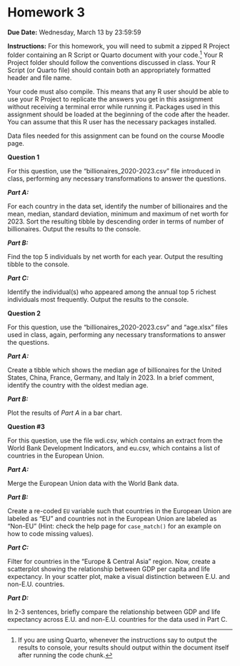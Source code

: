 # Homework 3 {.unnumbered}

**Due Date:** Wednesday, March 13 by 23:59:59

**Instructions:** For this homework, you will need to submit a zipped R Project folder containing an R Script or Quarto document with your code.[^homework-3-1] Your R Project folder should follow the conventions discussed in class. Your R Script (or Quarto file) should contain both an appropriately formatted header and file name.

[^homework-3-1]: If you are using Quarto, whenever the instructions say to output the results to console, your results should output within the document itself after running the code chunk.

Your code must also compile. This means that any R user should be able to use your R Project to replicate the answers you get in this assignment without receiving a terminal error while running it. Packages used in this assignment should be loaded at the beginning of the code after the header. You can assume that this R user has the necessary packages installed.

Data files needed for this assignment can be found on the course Moodle page.

**Question 1**

For this question, use the "billionaires_2020-2023.csv" file introduced in class, performing any necessary transformations to answer the questions.

***Part A:***

For each country in the data set, identify the number of billionaires and the mean, median, standard deviation, minimum and maximum of net worth for 2023. Sort the resulting tibble by descending order in terms of number of billionaires. Output the results to the console.

***Part B:***

Find the top 5 individuals by net worth for each year. Output the resulting tibble to the console.

***Part C:***

Identify the individual(s) who appeared among the annual top 5 richest individuals most frequently. Output the results to the console.

**Question 2**

For this question, use the "billionaires_2020-2023.csv" and "age.xlsx" files used in class, again, performing any necessary transformations to answer the questions.

***Part A:***

Create a tibble which shows the median age of billionaires for the United States, China, France, Germany, and Italy in 2023. In a brief comment, identify the country with the oldest median age.

***Part B:***

Plot the results of *Part A* in a bar chart.

**Question #3**

For this question, use the file wdi.csv, which contains an extract from the World Bank Development Indicators, and eu.csv, which contains a list of countries in the European Union.

***Part A:***

Merge the European Union data with the World Bank data.

***Part B:***

Create a re-coded `EU` variable such that countries in the European Union are labeled as "EU" and countries not in the European Union are labeled as "Non-EU" (Hint: check the help page for `case_match()` for an example on how to code missing values).

***Part C:***

Filter for countries in the "Europe & Central Asia" region. Now, create a scatterplot showing the relationship between GDP per capita and life expectancy. In your scatter plot, make a visual distinction between E.U. and non-E.U. countries.

***Part D:***

In 2-3 sentences, briefly compare the relationship between GDP and life expectancy across E.U. and non-E.U. countries for the data used in Part C.
